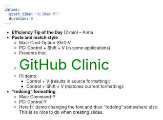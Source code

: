 ```yaml
---
params: 
  start_time: "9:30am PT"
  duration: 0
---
```


-   **Efficiency Tip of the Day** (2 min) – Anna
-   **Paste and match style**
    -   Mac: Cmd-Option-Shift-V
    -   PC: Control + Shift + V (in some applications)
    -   Prevents this:
    -   <font size="20" color="green">GitHub Clinic</font>
    -   I’ll demo:
        -   Control + V (results in source formatting):
        -   Control + Shift + V (matches current formatting):
-   **“redoing” formatting**
    -   Mac: Command-Y
    -   PC: Control-Y
    -   Here I’ll demo changing the font and then “redoing” somewhere else. This is so nice to do when creating slides.
